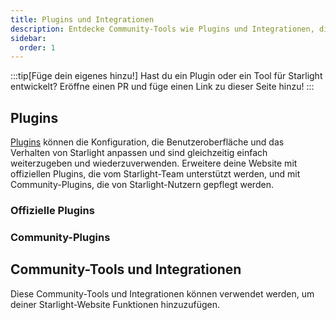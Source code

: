 ```yaml
---
title: Plugins und Integrationen
description: Entdecke Community-Tools wie Plugins und Integrationen, die Starlight erweitern!
sidebar:
  order: 1
---
```


:::tip[Füge dein eigenes hinzu!]
Hast du ein Plugin oder ein Tool für Starlight entwickelt?
Eröffne einen PR und füge einen Link zu dieser Seite hinzu!
:::

## Plugins

[Plugins](/de/reference/plugins/) können die Konfiguration, die Benutzeroberfläche und das Verhalten von Starlight anpassen und sind gleichzeitig einfach weiterzugeben und wiederzuverwenden.
Erweitere deine Website mit offiziellen Plugins, die vom Starlight-Team unterstützt werden, und mit Community-Plugins, die von Starlight-Nutzern gepflegt werden.

### Offizielle Plugins

<CardGrid>
	<LinkCard
		href="/de/guides/site-search/#algolia-docsearch"
		title="Algolia DocSearch"
		description="Ersetze Pagefind, den Standard-Suchanbieter, durch Algolia DocSearch."
	/>
</CardGrid>

### Community-Plugins

<CardGrid>
	<LinkCard
		href="https://github.com/HiDeoo/starlight-links-validator"
		title="starlight-links-validator"
		description="Überprüfe deine Starlight-Website auf defekte Links."
	/>
	<LinkCard
		href="https://github.com/HiDeoo/starlight-typedoc"
		title="starlight-typedoc"
		description="Erstelle Starlight-Websites aus TypeScript mit TypeDoc."
	/>
	<LinkCard
		href="https://github.com/HiDeoo/starlight-blog"
		title="starlight-blog"
		description="Füge einen Blog zu deiner Dokumentationswebsite hinzu."
	/>
	<LinkCard
		href="https://github.com/HiDeoo/starlight-openapi"
		title="starlight-openapi"
		description="Erstelle Dokumentations&shy;websites aus OpenAPI/Swagger-Spezifikationen."
	/>
	<LinkCard
		href="https://github.com/HiDeoo/starlight-obsidian"
		title="starlight-obsidian"
		description="Veröffentliche Obsidian-Tresore auf deiner Starlight-Website."
	/>
	<LinkCard
		href="https://github.com/HiDeoo/starlight-image-zoom"
		title="starlight-image-zoom"
		description="Füge deinen Dokumentations&shy;bildern Zoomfunktionen hinzu."
	/>
	<LinkCard
		href="https://github.com/lorenzolewis/starlight-utils"
		title="starlight-utils"
		description="Erweitere Starlight mit einer Sammlung von allgemeinen Dienstprogrammen."
	/>
	<LinkCard
		href="https://github.com/trueberryless/starlight-view-modes"
		title="starlight-view-modes"
		description="Füge deiner Dokumentations-Website verschiedene Ansichtsmodi hinzu."
	/>
	<LinkCard
		href="https://github.com/HiDeoo/starlight-versions"
		title="starlight-versions"
		description="Versioniere deine Starlight-Dokumentations&shy;website."
	/>
	<LinkCard
		href="https://inox-tools.fryuni.dev/star-warp"
		title="star-warp"
		description="Warp-Drive durch die Suchergebnisse in deiner Dokumentation."
	/>
	<LinkCard
		href="https://github.com/HiDeoo/starlight-heading-badges"
		title="starlight-heading-badges"
		description="Füge Abzeichen zu deinen Markdown- und MDX-Überschriften hinzu."
	/>
	<LinkCard
		href="https://github.com/Fevol/starlight-site-graph"
		title="starlight-site-graph"
		description="Füge einen interaktiven Graphen in die Seitenleiste deiner Website ein."
	/>
	<LinkCard
		href="https://github.com/HiDeoo/starlight-sidebar-topics"
		title="starlight-sidebar-topics"
		description="Unterteile deine Dokumentation in verschiedene Abschnitte, die jeweils eine eigene Seitenleiste haben."
	/>
	<LinkCard
		href="https://github.com/trueberryless-org/starlight-sidebar-topics-dropdown"
		title="starlight-sidebar-topics-dropdown"
		description="Teile deine Dokumentationswebsite in mehrere Abschnitte auf und wechsle zwischen ihnen mit einem Dropdown-Menü in der Seitenleiste."
	/>
	<LinkCard
		href="https://github.com/trueberryless-org/starlight-cooler-credit"
		title="starlight-cooler-credit"
		description="Füge einen netten Verweis auf Starlight oder Astro am Ende des Inhalts&shy;verzeichnisses ein."
	/>
	<LinkCard
		href="https://github.com/trueberryless-org/starlight-contributor-list"
		title="starlight-contributor-list"
		description="Zeigt eine Liste aller Mitwirkenden an deinem Projekt an."
	/>
	<LinkCard
		href="https://github.com/dragomano/starlight-giscus"
		title="starlight-giscus"
		description="Füge Giscus-Kommentare zu deiner Dokumentations-Website hinzu."
	/>
	<LinkCard
		href="https://github.com/HiDeoo/starlight-videos"
		title="starlight-videos"
		description="Verbessere deine Dokumentation mit Videoanleitungen und Kursen."
	/>
	<LinkCard
		href="https://github.com/HiDeoo/starlight-kbd"
		title="starlight-kbd"
		description="Dokumentiere Tastaturkürzel mit Leichtigkeit."
	/>
	<LinkCard
		href="https://events-3bg.pages.dev/library/StarlightPlugin/"
		title="starlight-view-transitions"
		description="Hinzufügen von browser-nativen, dokumentations&shy;übergreifenden Ansichtsübergängen."
	/>
	<LinkCard
		href="https://github.com/HiDeoo/starlight-auto-sidebar"
		title="starlight-auto-sidebar"
		description="Modifiziere deine automatisch generierten Seitenleistengruppen."
	/>
	<LinkCard
		href="https://github.com/delucis/starlight-llms-txt"
		title="starlight-llms-txt"
		description="Füge llms.txt zu deiner Dokumentationsseite hinzu, welche auf llmstxt.org basiert."
	/>
	<LinkCard
		href="https://github.com/trueberryless-org/starlight-toc-overview-customizer"
		title="starlight-toc-overview-customizer"
		description="Modifiziere Starlights Inhaltsverzeichnis mit anpassbarem Übersichtstitel."
	/>
	<LinkCard
		href="https://delucis.github.io/starlight-markdown-blocks/"
		title="starlight-markdown-blocks"
		description="Erweiter Starlights Markdown-Nebenbemerkungs-Syntax um eigene Blocktypen."
	/>
	<LinkCard
		href="https://github.com/WindMillCode/starlight-fullview-mode"
		title="starlight-fullview-mode"
		description="Klappe die Seitenleisten ein und erweitere den Inhalt für ein Vollbildschirm-Erlebnis."
	/>
	<LinkCard
		href="https://github.com/frostybee/starlight-scroll-to-top"
		title="starlight-scroll-to-top"
		description="Füge deiner Dokumentations-Website eine Schaltfläche „Nach oben scrollen“ hinzu."
	/>
	<LinkCard
		href="https://github.com/frostybee/starlight-codeblock-fullscreen"
		title="starlight-codeblock-fullscreen"
		description="Füge eine Funktion zum Umschalten zwischen Vollbildmodus und Normalansicht zu den Expressive Code-Blöcken in deiner Dokumentation hinzu."
	/>
	<LinkCard
		href="https://github.com/HiDeoo/starlight-auto-drafts"
		title="starlight-auto-drafts"
		description="Passe das Standardverhalten von Entwurfsseiten an und entferne automatisch Links zur Seitenleiste zu Entwurfsseiten im Produktionsmodus."
	/>
	<LinkCard
		href="https://github.com/corsfix/starlight-contextual-menu"
		title="starlight-contextual-menu"
		description="Füge ein Kontextmenü zu deiner Starlight-Dokumentation hinzu."
	/>
	<LinkCard
		href="https://github.com/HiDeoo/starlight-changelogs"
		title="starlight-changelogs"
		description="Zeige Änderungsprotokolle neben deiner Projektdokumentation an."
	/>
	<LinkCard
		href="https://github.com/HiDeoo/starlight-github-alerts"
		title="starlight-github-alerts"
		description="GitHub-Warnungen als Starlight-Nebenbemerkungen anzeigen."
	/>
</CardGrid>

## Community-Tools und Integrationen


Diese Community-Tools und Integrationen können verwendet werden, um deiner Starlight-Website Funktionen hinzuzufügen.

<CardGrid>
	<LinkCard
		href="https://www.feelback.dev/blog/new-astro-starlight-integration/"
		title="FeelBack"
		description="Füge ein Nutzer-Feedback-System zu deinen Dokumentationswebsites hinzu."
	/>
	<LinkCard
		href="https://github.com/val-town/notion-to-astro"
		title="notion-to-astro"
		description="Konvertiere Notion-Exporte in Astro Starlight-Dokumentation."
	/>
	<LinkCard
		href="https://github.com/mattjennings/astro-live-code"
		title="astro-live-code"
		description="Rendere deine MDX-Codeblöcke als interaktive Komponenten."
	/>
	<LinkCard
		href="https://github.com/HiDeoo/starlight-i18n"
		title="starlight-i18n"
		description="Visual Studio Code-Erweiterung, die bei der Übersetzung von Starlight-Seiten hilft."
	/>
	<LinkCard
		href="https://github.com/HiDeoo/starlight-package-managers"
		title="starlight-package-managers"
		description="Zeige schnell npm-bezogene Befehle für mehrere Paketmanager an."
	/>
	<LinkCard
		href="https://github.com/HiDeoo/starlight-showcases"
		title="starlight-showcases"
		description="Ein Set von Starlight-Komponenten zum Erstellen von Schaufensterseiten."
	/>
	<LinkCard
		href="https://github.com/HiDeoo/generator-starlight-plugin"
		title="@hideoo/starlight-plugin"
		description="Ein Generator, um schnell Starlight-Plugins zu erstellen."
	/>
	<LinkCard
		href="https://github.com/Linkerin/starlight-to-pdf"
		title="starlight-to-pdf"
		description="Ein Kommandozeilen&shy;werkzeug zur Konvertierung von Starlight-Websites in PDF-Dateien."
	/>
	<LinkCard
		href="https://github.com/joesaby/astro-plantuml"
		title="astro-plantuml"
		description="PlantUML-Inhalte in Markdown-Codeblöcken wiedergeben."
	/>
	<LinkCard
		href="https://github.com/joesaby/astro-mermaid"
		title="astro-mermaid"
		description="Rendere Mermaid-Inhalte in Markdown-Code-Blöcken auf der Client-Seite."
	/>
	<LinkCard
		href="https://github.com/HiDeoo/astro-d2"
		title="astro-d2"
		description="D2 Markdown-Code-Blöcke in Diagramme umwandeln."
	/>
	<LinkCard
		href="https://github.com/HiDeoo/starlight-links"
		title="starlight-links"
		description="Visual Studio Code-Erweiterung, die IntelliSense für Starlight Markdown- und MDX-Inhaltslinks bietet."
	/>
    <LinkCard
		href="https://docs.contentisland.net/templates/starlight/"
		title="contentisland-cli"
		description="Verbinde und synchronisiere dein Starlight-Projekt mit Content Island Headless CMS, um deine Dokumentation zu bearbeiten und zu verwalten."
	/>
</CardGrid>
